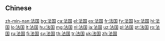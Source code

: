 ==Chinese==
{{zh-see|法國}}

[[zh-min-nan:法国]]
[[bg:法国]]
[[ca:法国]]
[[el:法国]]
[[es:法国]]
[[fr:法国]]
[[fy:法国]]
[[ko:法国]]
[[hi:法国]]
[[lo:法国]]
[[lt:法国]]
[[hu:法国]]
[[mg:法国]]
[[nl:法国]]
[[ja:法国]]
[[uz:法国]]
[[pl:法国]]
[[pt:法国]]
[[ro:法国]]
[[ru:法国]]
[[fi:法国]]
[[sv:法国]]
[[th:法国]]
[[tr:法国]]
[[uk:法国]]
[[zh:法国]]